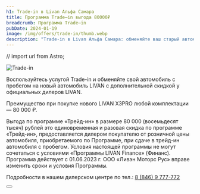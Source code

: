 ```yaml
---
h1: Trade-in в Livan Альфа Самара
title: Программа Trade–in выгода 80000₽
breadcrumb: Программа Trade–in
pubDate: 2024-01-19
image: /img/offers/trade-in/thumb.webp
description: "Trade-in в Livan Альфа Самара: обменяйте ваш старый автомобиль на новый Ливэн на выгодных условиях"
---
```

// import url from Astro;

<picture>
    <source media="(min-width: 1025px)" srcset="/img/offers/trade-in/image.webp" />
    <source media="(min-width: 320px)" srcset="/img/offers/trade-in/thumb.webp" />
    <img src="/img/offers/trade-in/image.webp" alt="Trade-in" />
</picture>
<br/>

Воспользуйтесь услугой Trade-in и обменяйте свой автомобиль с пробегом на новый автомобиль LIVAN с дополнительной скидкой у официальных дилеров LIVAN.

Преимущество при покупке нового LIVAN X3PRO любой комплектации — 80 000 ₽.

Выгода по программе «Трейд-ин» в размере 80 000 (восемьдесят тысяч) рублей это единовременная и разовая скидка по программе «Трейд-ин», предоставляется дилером покупателю от розничной цены автомобиля, приобретаемого по Программе, при сдаче в трейд-ин автомобиля с пробегом. Условия настоящей программы не могут сочетаться с условиями «Программы LIVAN Finance» (Финанс). Программа действует с 01.06.2023 г. ООО «Ливэн Моторс Рус» вправе изменить сроки и условия Программы. 

Подробности в нашем дилерском центре по тел.: [8 (846) 9 777-772](tel:+78469777772)

<div class="flex justify-center mt-10 mb-5">
    <Button 
        classes="popup-link block !px-4 xl:!px-8 !py-2 xl:!py-3 !text-white !no-underline" 
        url="#common-modal" 
        title="Подробнее"
        dataTitle="Заказать обратный звонок"
        dataFormName="Программа Trade–in"
    />
</div>
